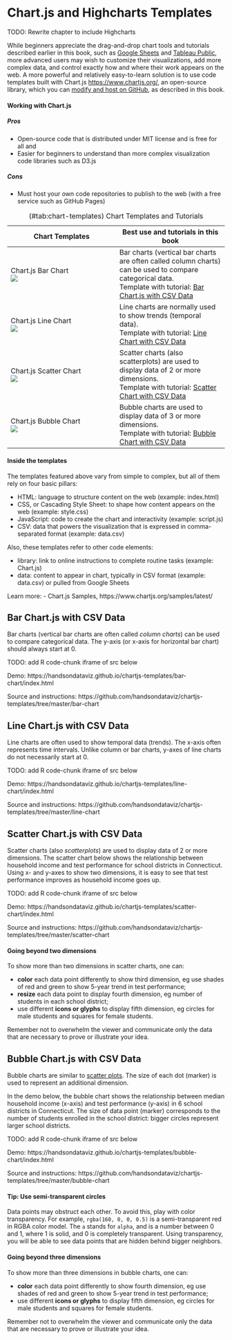 # Chart.js and Highcharts Templates {#chartcode}

TODO: Rewrite chapter to include Highcharts

While beginners appreciate the drag-and-drop chart tools and tutorials described earlier in this book, such as [Google Sheets](google-sheets.html) and [Tableau Public](tableau-public.html), more advanced users may wish to customize their visualizations, add more complex data, and control exactly how and where their work appears on the web. A more powerful and relatively easy-to-learn solution is to use code templates built with Chart.js <https://www.chartjs.org/>, an open-source library, which you can [modify and host on GitHub](github.html), as described in this book.

#### Working with Chart.js {-}

##### Pros {-}
- Open-source code that is distributed under MIT license and is free for all and
- Easier for beginners to understand than more complex visualization code libraries such as D3.js

##### Cons
- Must host your own code repositories to publish to the web (with a free service such as GitHub Pages)

Table: (\#tab:chart-templates) Chart Templates and Tutorials

| Chart Templates | Best use and tutorials in this book |
| --- | --- |
| Chart.js Bar Chart<br> ![](images/10-chartcode/chartjs-bar.png) | Bar charts (vertical bar charts are often called column charts) can be used to compare categorical data. <br>Template with tutorial: [Bar Chart.js with CSV Data](chartjs-bar-csv.html) |
| Chart.js Line Chart<br> ![](images/10-chartcode/chartjs-line.png) | Line charts are normally used to show trends (temporal data). <br>Template with tutorial: [Line Chart with CSV Data](chartjs-line-csv.html) |
| Chart.js Scatter Chart<br> ![](images/10-chartcode/chartjs-scatter.png) | Scatter charts (also scatterplots) are used to display data of 2 or more dimensions. <br>Template with tutorial: [Scatter Chart with CSV Data](chartjs-scatter-csv.html) |
| Chart.js Bubble Chart<br> ![](images/10-chartcode/chartjs-bubble.png) | Bubble charts are used to display data of 3 or more dimensions. <br>Template with tutorial: [Bubble Chart with CSV Data](chartjs-bubble-csv.html) |

#### Inside the templates {-}
The templates featured above vary from simple to complex, but all of them rely on four basic pillars:

  * HTML: language to structure content on the web (example: index.html)
  * CSS, or Cascading Style Sheet: to shape how content appears on the web (example: style.css)
  * JavaScript: code to create the chart and interactivity (example: script.js)
  * CSV: data that powers the visualization that is expressed in comma-separated format (example: data.csv)

Also, these templates refer to other code elements:

  * library: link to online instructions to complete routine tasks (example: Chart.js)
  * data: content to appear in chart, typically in CSV format (example: data.csv) or pulled from Google Sheets

Learn more:
- Chart.js Samples, https://www.chartjs.org/samples/latest/

## Bar Chart.js with CSV Data {- #chartjs-bar-csv}
Bar charts (vertical bar charts are often called *column charts*) can be used to compare categorical data. The y-axis (or x-axis for horizontal bar chart) should always start at 0.

TODO: add R code-chunk iframe of src below

Demo: https://handsondataviz.github.io/chartjs-templates/bar-chart/index.html

Source and instructions: https://github.com/handsondataviz/chartjs-templates/tree/master/bar-chart

## Line Chart.js with CSV Data {- #chartjs-line-csv}
Line charts are often used to show temporal data (trends). The x-axis often represents time intervals. Unlike column or bar charts, y-axes of line charts do not necessarily start at 0.

TODO: add R code-chunk iframe of src below

Demo: https://handsondataviz.github.io/chartjs-templates/line-chart/index.html

Source and instructions: https://github.com/handsondataviz/chartjs-templates/tree/master/line-chart

## Scatter Chart.js with CSV Data {- #chartjs-scatter-csv}
Scatter charts (also *scatterplots*) are used to display data of 2 or more dimensions. The scatter chart below shows the relationship between household income and test performance for school districts in Connecticut. Using x- and y-axes to show two dimensions, it is easy to see that test performance improves as household income goes up.

TODO: add R code-chunk iframe of src below

Demo: https://handsondataviz.github.io/chartjs-templates/scatter-chart/index.html

Source and instructions: https://github.com/handsondataviz/chartjs-templates/tree/master/scatter-chart

#### Going beyond two dimensions {-}
To show more than two dimensions in scatter charts, one can:

* **color** each data point differently to show third dimension, eg use shades of red and green to show 5-year trend in test performance;
* **resize** each data point to display fourth dimension, eg number of students in each school district;
* use different **icons or glyphs** to display fifth dimension, eg circles for male students and squares for female students.

Remember not to overwhelm the viewer and communicate only the data that are necessary to prove or illustrate your idea.

## Bubble Chart.js with CSV Data {- #chartjs-bubble-csv}
Bubble charts are similar to [scatter plots](chartjs-scatter-csv.html). The size of each dot (marker) is used to represent an additional dimension.

In the demo below, the bubble chart shows the relationship between median household income (x-axis) and test performance (y-axis) in 6 school districts in Connecticut. The size of data point (marker) corresponds to the number of students enrolled in the school district: bigger circles represent larger school districts.

TODO: add R code-chunk iframe of src below

Demo: https://handsondataviz.github.io/chartjs-templates/bubble-chart/index.html

Source and instructions: https://github.com/handsondataviz/chartjs-templates/tree/master/bubble-chart

#### Tip: Use semi-transparent circles {-}
Data points may obstruct each other. To avoid this, play with color transparency. For example, `rgba(160, 0, 0, 0.5)` is a semi-transparent red in RGBA color model. The `a` stands for `alpha`, and is a number between 0 and 1, where 1 is solid, and 0 is completely transparent. Using transparency, you will be able to see data points that are hidden behind bigger neighbors.

#### Going beyond three dimensions {-}
To show more than three dimensions in bubble charts, one can:

* **color** each data point differently to show fourth dimension, eg use shades of red and green to show 5-year trend in test performance;
* use different **icons or glyphs** to display fifth dimension, eg circles for male students and squares for female students.

Remember not to overwhelm the viewer and communicate only the data that are necessary to prove or illustrate your idea.
